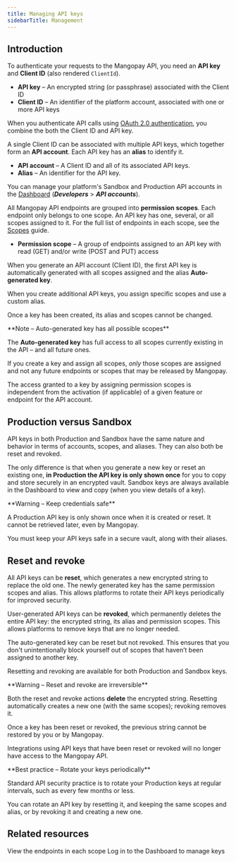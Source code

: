 ```yaml
---
title: Managing API keys
sidebarTitle: Management
---
```


## Introduction

To authenticate your requests to the Mangopay API, you need an **API key** and **Client ID** (also rendered `ClientId`).
- **API key** – An encrypted string (or passphrase) associated with the Client ID
- **Client ID** – An identifier of the platform account, associated with one or more API keys

When you authenticate API calls using [OAuth 2.0 authentication](/api-reference/overview/authentication), you combine the both the Client ID and API key.

A single Client ID can be associated with multiple API keys, which together form an **API account**. Each API key has an **alias** to identify it.
- **API account** – A Client ID and all of its associated API keys.
- **Alias** – An identifier for the API key.

You can manage your platform's Sandbox and Production API accounts in the <a href="https://hub.mangopay.com/" target="_blank">Dashboard</a> (***Developers*** > ***API accounts***).

All Mangopay API endpoints are grouped into **permission scopes**. Each endpoint only belongs to one scope. An API key has one, several, or all scopes assigned to it. For the full list of endpoints in each scope, see the [Scopes](/api-reference/overview/api-keys/scopes) guide.

- **Permission scope** – A group of endpoints assigned to an API key with read (GET) and/or write (POST and PUT) access

When you generate an API account (Client ID), the first API key is automatically generated with all scopes assigned and the alias **Auto-generated key**.

When you create additional API keys, you assign specific scopes and use a custom alias. 

Once a key has been created, its alias and scopes cannot be changed.

<Note>
**Note – Auto-generated key has all possible scopes**

The **Auto-generated key** has full access to all scopes currently existing in the API – and all future ones.

If you create a key and assign all scopes, *only* those scopes are assigned and not any future endpoints or scopes that may be released by Mangopay. 
</Note>

The access granted to a key by assigning permission scopes is independent from the activation (if applicable) of a given feature or endpoint for the API account.

## Production versus Sandbox
API keys in both Production and Sandbox have the same nature and behavior in terms of accounts, scopes, and aliases. They can also both be reset and revoked.

The only difference is that when you generate a new key or reset an existing one, **in Production the API key is only shown once** for you to copy and store securely in an encrypted vault. Sandbox keys are always available in the Dashboard to view and copy (when you view details of a key).

<Warning>
**Warning – Keep credentials safe**

A Production API key is only shown once when it is created or reset. It cannot be retrieved later, even by Mangopay. 

You must keep your API keys safe in a secure vault, along with their aliases.
</Warning>

## Reset and revoke
All API keys can be **reset**, which generates a new encrypted string to replace the old one. The newly generated key has the same permission scopes and alias. This allows platforms to rotate their API keys periodically for improved security.

User-generated API keys can be **revoked**, which permanently deletes the entire API key: the encrypted string, its alias and permission scopes. This allows platforms to remove keys that are no longer needed.

The auto-generated key can be reset but not revoked. This ensures that you don't unintentionally block yourself out of scopes that haven’t been assigned to another key.

Resetting and revoking are available for both Production and Sandbox keys.

<Warning>
**Warning – Reset and revoke are irreversible**

Both the reset and revoke actions **delete** the encrypted string. Resetting automatically creates a new one (with the same scopes); revoking removes it.

Once a key has been reset or revoked, the previous string cannot be restored by you or by Mangopay. 

Integrations using API keys that have been reset or revoked will no longer have access to the Mangopay API.
</Warning>

<Check>
**Best practice – Rotate your keys periodically**

Standard API security practice is to rotate your Production keys at regular intervals, such as every few months or less.

You can rotate an API key by resetting it, and keeping the same scopes and alias, or by revoking it and creating a new one.
</Check>

## Related resources

<CardGroup cols={2}>
<Card title="API reference" href="/api-reference/overview/api-keys/scopes">
View the endpoints in each scope
</Card>
<Card title="Dashboard" href="https://hub.mangopay.com">
Log in to the Dashboard to manage keys
</Card>
</CardGroup>
